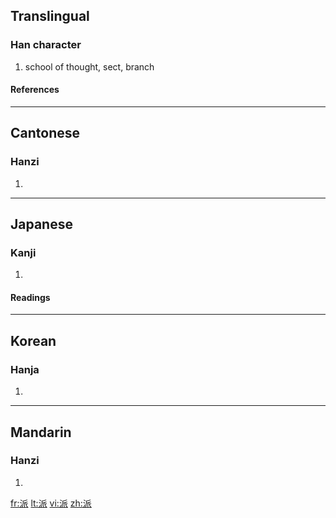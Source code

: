 ==Translingual==
===Han character===
{{Han char|rn=85|rad=水|as=06|sn=9|four=3213<sub>2</sub>|canj=水竹竹女 (EHHV)}}
# school of thought, sect, branch
====References====
{{Han ref|kx=0623.010|dkj=17428|dj=1019.030|hdz=31611.060|uh=6D3E|ud=27966|bh=ACA3|bd=44195}}

----
==Cantonese==
===Hanzi===
{{yue-hanzi|jyut=|y=paai1, paai3}}
# {{defn|Cantonese}}

----
==Japanese==
===Kanji===
{{ja-kanji|grade=6|rs=水06}}
# {{defn|Japanese}} 
====Readings====
{{ja-readings|on=[[は]] (ha)|kun=[[わかれる]] (wakareru)}}

----
==Korean==
===Hanja===
{{ko-hanja|hangeul=파|eumhun=|rv=pa|mr=p'a|y=pha}}
# {{defn|Korean}}

----
==Mandarin==
===Hanzi===
{{cmn-hanzi|pin=[[bài]] ([[bai4]]), [[mài]] ([[mai4]]), [[pā]] ([[pa1]]), [[pài]] ([[pai4]])|wg=pai<sup>4</sup>, mai<sup>4</sup>, p'a<sup>1</sup>, p'ai<sup>4</sup>}}
# {{defn|Mandarin}}

[[fr:派]]
[[lt:派]]
[[vi:派]]
[[zh:派]]